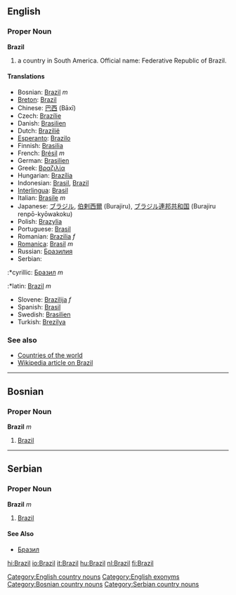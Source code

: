 ==English==
===Proper Noun===
'''Brazil'''
#a country in South America. Official name: Federative Republic of Brazil.
====Translations====
*Bosnian: [[Brazil]] ''m''
*[[Breton]]: [[Brazil]]
*Chinese: [[巴西]] (Bāxī)
*Czech: [[Brazílie]]
*Danish: [[Brasilien]]
*Dutch: [[Brazilië]]
*[[Esperanto]]: [[Brazilo]]
*Finnish: [[Brasilia]]
*French: [[Brésil]] ''m''
*German: [[Brasilien]]
*Greek: [[Βραζιλία]]
*Hungarian: [[Brazília]]
*Indonesian: [[Brasil]], [[Brazil]]
*[[Interlingua]]: [[Brasil]]
*Italian: [[Brasile]] ''m''
*Japanese: [[ブラジル]], [[伯剌西爾]] (Burajiru), [[ブラジル]][[連邦]][[共和国]] (Burajiru renpō-kyōwakoku)
*Polish: [[Brazylia]]
*Portuguese: [[Brasil]]
*Romanian: [[Brazilia]] ''f''
*[[Romanica]]: [[Brasil]] ''m''
*Russian: [[Бразилия]]
*Serbian:
:*cyrillic: [[Бразил]] ''m''
:*latin: [[Brazil]] ''m''
*Slovene: [[Brazilija]] ''f''
*Spanish: [[Brasil]]
*Swedish: [[Brasilien]]
*Turkish: [[Brezilya]]
===See also===
*[[Countries of the world]]
*[[w:Brazil|Wikipedia article on Brazil]]
[[Category:English country nouns]]
[[Category:English exonyms]]
----
==Bosnian==
===Proper Noun===
'''Brazil''' ''m''
#[[Brazil]]
[[Category:Bosnian country nouns]]
----
==Serbian==
===Proper Noun===
'''Brazil''' ''m''
#[[Brazil]]
====See Also====
*[[Бразил]]
[[Category:Serbian country nouns]]

[[hi:Brazil]]
[[io:Brazil]]
[[it:Brazil]]
[[hu:Brazil]]
[[nl:Brazil]]
[[fi:Brazil]]